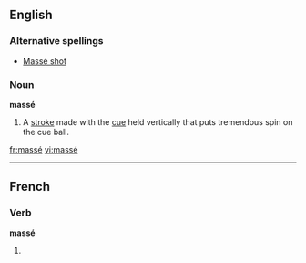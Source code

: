 {{see|masse}}
==English==

===Alternative spellings===
*[[Massé shot]]

===Noun===
'''massé'''

# {{billiards}} A [[stroke]] made with the [[cue]] held vertically that puts tremendous spin on the cue ball.

[[fr:massé]]
[[vi:massé]]

----
==French==

===Verb===
'''massé'''

# {{past participle of|[[masser#French|masser]]|lang=French}}